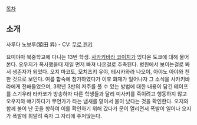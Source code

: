 [[목차]]

== 소개 ==
사루다 노보루(猿田 昇) - CV: [[무로 겐키]]


요미야마 북중학교에 다니는 13번 학생.
[[사카키바라 코이치]]가 있다온 도쿄에 대해 물어본다.
오우지가 폭사했을때 제일 먼저 빠져 나온걸로 추측된다.
병원에서 보이는걸로 봐서 생존자가 되었다.                                                                     오지 마코토, 모치즈키 유야, 테시카와라 나오야, 아야노 아야와 친한 것으로 보인다.
여름 합숙에 참가하였다가 이후 화재가 일어나자 그 소식을 사카키바라에게 전해들었으며, 3학년 3반의 저주를 풀 수 있는 방법에 대한 내용이 담긴 테이프를 스기우라 타카코가 방송하자 다른 학생들과 달리 미사키를 죽이려고 행동하지 않고 오우지와 얘기하다가 무언가가 타는 냄새를 맡아서 불이 났다는 것을 확인한다. 오지와 함께 불이 난 곳을 향하여 이를 확인하기 위해 갔다가 문이 열리면서 폭발이 일어나 오지가 폭발에 휘말려 죽자 그 자리에 주저앉는다.

